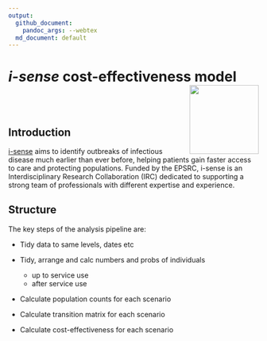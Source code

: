 ```yaml
---
output:
  github_document:
    pandoc_args: --webtex
  md_document: default
---
```


# _i-sense_ cost-effectiveness model <img src="logo.png" height="139" align="right"/>

<!-- ![](logo.png) -->

<br>
<br>

## Introduction

[i-sense](https://www.i-sense.org.uk/) aims to identify outbreaks of infectious disease much earlier than ever before, helping patients gain faster access to care and protecting populations.
Funded by the EPSRC, i-sense is an Interdisciplinary Research Collaboration (IRC) dedicated to supporting a strong team of professionals with different expertise and experience.

## Structure

The key steps of the analysis pipeline are:

* Tidy data to same levels, dates etc

* Tidy, arrange and calc numbers and probs of individuals
    + up to service use
    + after service use

* Calculate population counts for each scenario

* Calculate transition matrix for each scenario

* Calculate cost-effectiveness for each scenario
